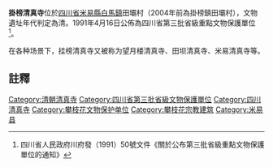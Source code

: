 {{msg:四川省文物保護單位
|名稱 = 清真寺
|編號 = 88
|圖片 = Tianba Masjid in Miyi 2020P4.jpg
|級別 = S3
|分類 = 
|時代 = [[清代|清代]]
|地点 = [[四川省|四川省]][[米易縣|米易縣]][[白马镇_(米易县)|白馬鎮]]田壩村
|坐標 =
|登錄 = 1991年4月16日
}}
'''掛榜清真寺'''位於[[四川省|四川省]][[米易縣|米易縣]][[白马镇_(米易县)|白馬鎮]]田壩村（2004年前為掛榜鎮田壩村），文物遺址年代判定為清。1991年4月16日公佈為四川省第三批省級重點文物保護單位<ref>四川省人民政府川府發（1991）50號文件《關於公布第三批省級重點文物保護單位的通知》</ref>。

在各种场景下，挂榜清真寺又被称为望月楼清真寺、田坝清真寺、米易清真寺等。
==註釋==
{{reflist}}
{{文物保護單位小作品}}
{{攀枝花市境内的四川省文物保护单位}}
[[Category:清朝清真寺|Category:清朝清真寺]]
[[Category:四川省第三批省級文物保護單位|Category:四川省第三批省級文物保護單位]]
[[Category:四川清真寺|Category:四川清真寺]]
[[Category:攀枝花文物保护单位|Category:攀枝花文物保护单位]]
[[Category:攀枝花宗教建筑|Category:攀枝花宗教建筑]]
[[Category:米易县|Category:米易县]]